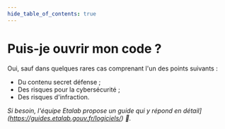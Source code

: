 ```yaml
---
hide_table_of_contents: true
---
```


# Puis-je ouvrir mon code ?

Oui, sauf dans quelques rares cas comprenant l'un des points suivants :

- Du contenu secret défense ;
- Des risques pour la cybersécurité ;
- Des risques d'infraction.

_Si besoin, l'équipe Etalab propose un guide qui y répond en détail](https://guides.etalab.gouv.fr/logiciels/) 🙌._
